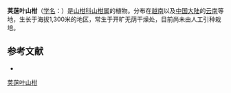 {{Speciesbox
| name = 荚蒾叶山柑
| status = 
| status_system = 
| image =
| genus = Capparis
| species = viburnifolia
| authority = Gagn.
}}

'''荚蒾叶山柑'''（[[学名|学名]]：{{lang|la|''Capparis viburnifolia''}}）是[[山柑科|山柑科]][[山柑属|山柑属]]的植物。分布在[[越南|越南]]以及[[中国大陆|中国大陆]]的[[云南|云南]]等地，生长于海拔1,300米的地区，常生于开旷无荫干燥处，目前尚未由人工引种栽培。

== 参考文献 ==
<div class="references-small">
* {{cite web| url =http://www.bioinfo.cn/db05/KmzwSpecies.php?action=view&id=2853| title =荚蒾叶山柑| work =《中国高等植物数据库全库》| publisher =中国科学院微生物研究所| author =昆明植物研究所| accessdate =2009-02-23| deadurl =yes| archiveurl =https://web.archive.org/web/20160305071659/http://www.bioinfo.cn/db05/KmzwSpecies.php?action=view&id=2853| archivedate =2016-03-05}}
</div>
{{Taxonbar|from=Q15226251}}

[[Category:山柑属|荚蒾叶山柑]]


{{植物小作品}}